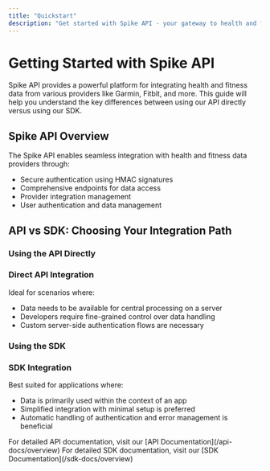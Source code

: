 ```yaml
---
title: "Quickstart"
description: "Get started with Spike API - your gateway to health and fitness data integration"
---
```


# Getting Started with Spike API

Spike API provides a powerful platform for integrating health and fitness data from various providers like Garmin, Fitbit, and more. This guide will help you understand the key differences between using our API directly versus using our SDK.

## Spike API Overview

The Spike API enables seamless integration with health and fitness data providers through:

- Secure authentication using HMAC signatures
- Comprehensive endpoints for data access
- Provider integration management
- User authentication and data management

## API vs SDK: Choosing Your Integration Path

### Using the API Directly

<Card>
  <h3>Direct API Integration</h3>
  <p>Ideal for scenarios where:</p>
  <ul>
    <li>Data needs to be available for central processing on a server</li>
    <li>Developers require fine-grained control over data handling</li>
    <li>Custom server-side authentication flows are necessary</li>
  </ul>
</Card>

### Using the SDK

<Card>
  <h3>SDK Integration</h3>
  <p>Best suited for applications where:</p>
  <ul>
    <li>Data is primarily used within the context of an app</li>
    <li>Simplified integration with minimal setup is preferred</li>
    <li>
      Automatic handling of authentication and error management is beneficial
    </li>
  </ul>
</Card>

<Note>
  For detailed API documentation, visit our [API
  Documentation](/api-docs/overview)
</Note>

<Note>
  For detailed SDK documentation, visit our [SDK
  Documentation](/sdk-docs/overview)
</Note>
